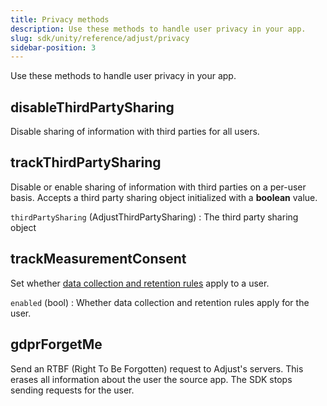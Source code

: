 ```yaml
---
title: Privacy methods
description: Use these methods to handle user privacy in your app.
slug: sdk/unity/reference/adjust/privacy
sidebar-position: 3
---
```


Use these methods to handle user privacy in your app.

<Function>

## disableThirdPartySharing

Disable sharing of information with third parties for all users.

<slot slot="signature">


<DisableThirdPartySharingSig />

</slot>

<slot slot="snippet">


<DisableThirdPartySharing />

</slot>

</Function>

<Function>

## trackThirdPartySharing

Disable or enable sharing of information with third parties on a per-user basis. Accepts a third party sharing object initialized with a **boolean** value.

<slot slot="signature">


<TrackThirdPartySharingSig />

</slot>

<slot slot="snippet">


<TrackThirdPartySharing />

</slot>

<slot slot="parameters">

`thirdPartySharing` (AdjustThirdPartySharing)
: The third party sharing object

</slot>

</Function>

<Function>

## trackMeasurementConsent

Set whether [data collection and retention rules](https://help.adjust.com/en/article/manage-data-collection-and-retention) apply to a user.

<slot slot="signature">


<TrackMeasurementConsentSig />

</slot>

<slot slot="snippet">


<TrackMeasurementConsent />

</slot>

<slot slot="parameters">

`enabled` (bool)
: Whether data collection and retention rules apply for the user.

</slot>

</Function>

<Function>

## gdprForgetMe

Send an <Abbr>RTBF (Right To Be Forgotten)</Abbr> request to Adjust's servers. This erases all information about the user the source app. The SDK stops sending requests for the user.

<slot slot="signature">


<GdprForgetMeSig />

</slot>

<slot slot="snippet">


<GdprForgetMe />

</slot>

</Function>
